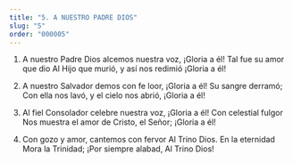 ```yaml
---
title: "5. A NUESTRO PADRE DIOS"
slug: "5"
order: "000005"
---
```


1. A nuestro Padre Dios alcemos nuestra voz,
¡Gloria a él! Tal fue su amor que dio Al Hijo que murió, y así nos redimió
¡Gloria a él!

2.	A nuestro Salvador demos con fe loor,
¡Gloria a él! Su sangre derramó;
Con ella nos lavó, y el cielo nos abrió,
¡Gloria a él!

3.	Al fiel Consolador celebre nuestra voz,
¡Gloria a él! Con celestial fulgor
Nos muestra el amor de Cristo, el Señor;
¡Gloria a él!

4.	Con gozo y amor, cantemos con fervor Al Trino Dios. En la eternidad
Mora la Trinidad; ¡Por siempre alabad, Al Trino Dios!

